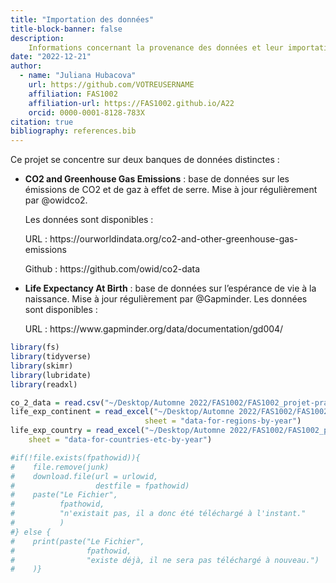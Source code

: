 ```yaml
---
title: "Importation des données"
title-block-banner: false
description: 
    Informations concernant la provenance des données et leur importation. 
date: "2022-12-21"
author:
  - name: "Juliana Hubacova"
    url: https://github.com/VOTREUSERNAME
    affiliation: FAS1002
    affiliation-url: https://FAS1002.github.io/A22
    orcid: 0000-0001-8128-783X
citation: true
bibliography: references.bib
---
```


Ce projet se concentre sur deux banques de données distinctes :

-   **CO2 and Greenhouse Gas Emissions** : base de données sur les émissions de CO2 et de gaz à effet de serre. Mise à jour régulièrement par @owidco2.

    Les données sont disponibles :

    URL : https://ourworldindata.org/co2-and-other-greenhouse-gas-emissions

    Github : https://github.com/owid/co2-data

-   **Life Expectancy At Birth** : base de données sur l'espérance de vie à la naissance. Mise à jour régulièrement par @Gapminder. Les données sont disponibles :

    URL : https://www.gapminder.org/data/documentation/gd004/

```r
library(fs)
library(tidyverse)
library(skimr)
library(lubridate)
library(readxl)
```

```r
co_2_data = read.csv("~/Desktop/Automne 2022/FAS1002/FAS1002_projet-pratique/data/raw/owid-co2-data.csv")
life_exp_continent = read_excel("~/Desktop/Automne 2022/FAS1002/FAS1002_projet-pratique/data/raw/Gapminder_life_expectancy_v12.xlsx",
                              sheet = "data-for-regions-by-year")
life_exp_country = read_excel("~/Desktop/Automne 2022/FAS1002/FAS1002_projet-pratique/data/raw/Gapminder_life_expectancy_v12.xlsx", 
    sheet = "data-for-countries-etc-by-year")

```

```r
#if(!file.exists(fpathowid)){
#    file.remove(junk)
#    download.file(url = urlowid,
#                  destfile = fpathowid)
#    paste("Le Fichier",
#          fpathowid,
#          "n'existait pas, il a donc été téléchargé à l'instant."
#          )
#} else {
#    print(paste("Le Fichier",
#                fpathowid,
#                "existe déjà, il ne sera pas téléchargé à nouveau.")
#    )}

```
